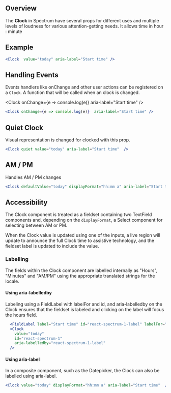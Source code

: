 
## Overview

The **Clock** in Spectrum have several props for different uses and multiple levels of loudness for various attention-getting needs. It allows time in hour : minute

## Example

<Clock value="today" aria-label="Start time" />

```jsx
<Clock  value="today" aria-label="Start time" />
```

## Handling Events

Events handlers like onChange and other user actions can be registered on a `Clock`. A function that will be called when an clock is changed.

<Clock onChange={e => console.log(e)} aria-label="Start time" />

```jsx
<Clock onChange={e => console.log(e)}  aria-label="Start time" />
```

## Quiet Clock

Visual representation is changed for clocked with this prop.

<Clock quiet value="today" aria-label="Start time" />

```jsx
<Clock quiet value="today" aria-label="Start time"  />
```

## AM / PM

Handles AM / PM changes

<Clock defaultValue="today" displayFormat="hh:mm a" aria-label="Start time"  />


```jsx
<Clock defaultValue="today" displayFormat="hh:mm a" aria-label="Start time"  />
```

## Accessibility

The Clock component is treated as a fieldset containing two TextField components and, depending on the  <code>displayFormat</code>, a Select component for selecting between AM or PM.

When the Clock value is updated using one of the inputs, a live region will update to announce the full Clock time to assistive technology, and the fieldset label is updated to include the value.

### Labelling

The fields within the Clock component are labelled internally as "Hours", "Minutes" and "AM/PM" using the appropriate translated strings for the locale.

#### Using aria-labelledby

Labeling using a FieldLabel with labelFor and id, and aria-labelledby on the Clock ensures that the fieldset is labeled and clicking on the label will focus the hours field.

<div>
  <FieldLabel label="Start time" id="react-spectrum-1-label" labelFor="react-spectrum-1" />
  <Clock
    value="today"
    id="react-spectrum-1"
    aria-labelledby="react-spectrum-1-label"
  />
</div>

```jsx
  <FieldLabel label="Start time" id="react-spectrum-1-label" labelFor="react-spectrum-1" />
  <Clock
    value="today"
    id="react-spectrum-1"
    aria-labelledby="react-spectrum-1-label"
  />
```

#### Using aria-label

In a composite component, such as the Datepicker, the Clock can also be labelled using aria-label.

<Clock value="today" displayFormat="hh:mm a" aria-label="Start time"  />

```jsx
<Clock value="today" displayFormat="hh:mm a" aria-label="Start time"  />
```
